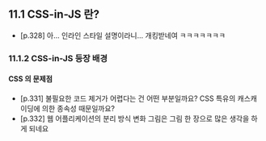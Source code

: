 ## 11.1 CSS-in-JS 란?

- [p.328] 아... 인라인 스타일 설명이라니... 개킹받네여 ㅋㅋㅋㅋㅋㅋㅋ

### 11.1.2 CSS-in-JS 등장 배경

#### CSS 의 문제점

- [p.331] 불필요한 코드 제거가 어렵다는 건 어떤 부분일까요? CSS 특유의 캐스캐이딩에 의한 종속성 때문일까요?
- [p.332] 웹 어플리케이션의 분리 방식 변화 그림은 그림 한 장으로 많은 생각을 하게 되네요
